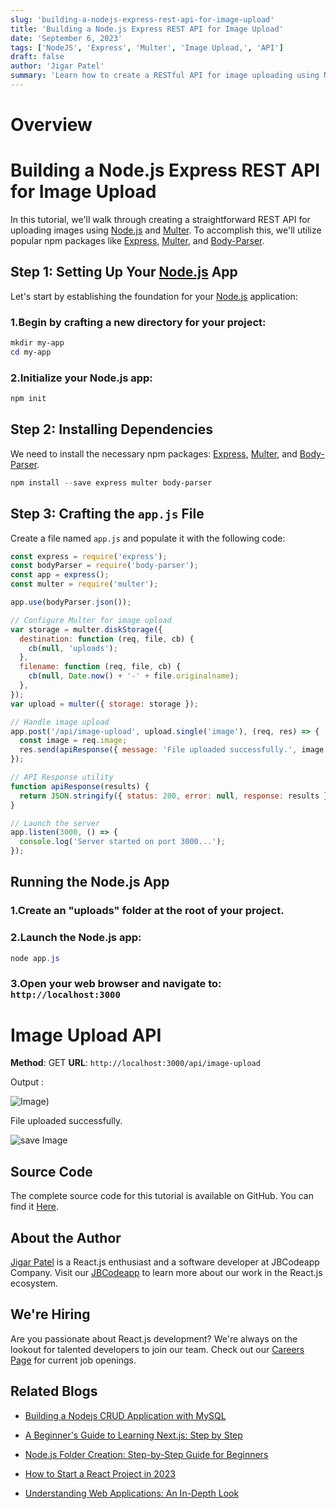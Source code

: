 ```yaml
---
slug: 'building-a-nodejs-express-rest-api-for-image-upload'
title: 'Building a Node.js Express REST API for Image Upload'
date: 'September 6, 2023'
tags: ['NodeJS', 'Express', 'Multer', 'Image Upload,', 'API']
draft: false
author: 'Jigar Patel'
summary: 'Learn how to create a RESTful API for image uploading using Node.js and Multer in this step-by-step tutorial.'
---
```


# Overview

<TOCInline toc={props.toc} exclude="Overview" toHeading={2} />

# Building a Node.js Express REST API for Image Upload

In this tutorial, we'll walk through creating a straightforward REST API for uploading images using [Node.js](https://nodejs.org/en) and [Multer](https://www.npmjs.com/package/multer). To accomplish this, we'll utilize popular npm packages like [Express](https://expressjs.com/), [Multer](https://www.npmjs.com/package/multer), and [Body-Parser](https://www.npmjs.com/package/body-parser).

## Step 1: Setting Up Your [Node.js](https://nodejs.org/en) App

Let's start by establishing the foundation for your [Node.js](https://nodejs.org/en) application:

### 1.Begin by crafting a new directory for your project:

```powershell
mkdir my-app
cd my-app
```

### 2.Initialize your Node.js app:

```powershell
npm init
```

## Step 2: Installing Dependencies

We need to install the necessary npm packages: [Express](https://expressjs.com/), [Multer](https://www.npmjs.com/package/multer), and [Body-Parser](https://www.npmjs.com/package/body-parser).

```powershell
npm install --save express multer body-parser
```

## Step 3: Crafting the `app.js` File

Create a file named `app.js` and populate it with the following code:

```javascript
const express = require('express');
const bodyParser = require('body-parser');
const app = express();
const multer = require('multer');

app.use(bodyParser.json());

// Configure Multer for image upload
var storage = multer.diskStorage({
  destination: function (req, file, cb) {
    cb(null, 'uploads');
  },
  filename: function (req, file, cb) {
    cb(null, Date.now() + '-' + file.originalname);
  },
});
var upload = multer({ storage: storage });

// Handle image upload
app.post('/api/image-upload', upload.single('image'), (req, res) => {
  const image = req.image;
  res.send(apiResponse({ message: 'File uploaded successfully.', image }));
});

// API Response utility
function apiResponse(results) {
  return JSON.stringify({ status: 200, error: null, response: results });
}

// Launch the server
app.listen(3000, () => {
  console.log('Server started on port 3000...');
});
```

## Running the Node.js App

### 1.Create an "uploads" folder at the root of your project.

### 2.Launch the Node.js app:

```powershell
node app.js
```

### 3.Open your web browser and navigate to: `http://localhost:3000`

# Image Upload API

**Method**: GET
**URL**: `http://localhost:3000/api/image-upload`

Output :

![Image](/static/blog/Building-a-Node.js-Express-REST-API-for-Image-Upload/image_upload.png))

File uploaded successfully.

![save Image](/static/blog/Building-a-Node.js-Express-REST-API-for-Image-Upload/uploaded_image.png)

## Source Code

The complete source code for this tutorial is available on GitHub. You can find it [Here](https://github.com/jbcodeapp/Blogs/tree/main/Image-upload-in-nodejs).

## About the Author

[Jigar Patel](https://expertlaravel.com) is a React.js enthusiast and a software developer at JBCodeapp Company. Visit our [JBCodeapp](https://jbcodeapp.com) to learn more about our work in the React.js ecosystem.

## We're Hiring

Are you passionate about React.js development? We're always on the lookout for talented developers to join our team. Check out our [Careers Page](https://jbcodeapp.com) for current job openings.

## Related Blogs

- [Building a Nodejs CRUD Application with MySQL](building-a-nodejs-crud-with-mysql)

- [A Beginner's Guide to Learning Next.js: Step by Step](beginners-guide-learning-nextjs-step-by-step)

- [Node.js Folder Creation: Step-by-Step Guide for Beginners](nodejs-folder-creation-beginners-guide)

- [How to Start a React Project in 2023](how-to-start-a-react-project-in-2023)

- [Understanding Web Applications: An In-Depth Look](web-applications-in-depth)
